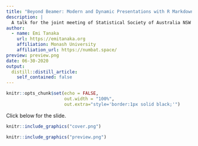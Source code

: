```yaml
---
title: "Beyond Beamer: Modern and Dynamic Presentations with R Markdown"
description: |
  A talk for the joint meeting of Statistical Society of Australia NSW and Canberra Branches hosted with R-Ladies Canberra and R-Ladies Sydney. 
author:
  - name: Emi Tanaka
    url: https://emitanaka.org
    affiliation: Monash University
    affiliation_url: https://numbat.space/
preview: preview.png
date: 06-30-2020
output:
  distill::distill_article:
    self_contained: false
---
```



```r
knitr::opts_chunk$set(echo = FALSE,
                      out.width = "100%",
                      out.extra="style='border:1px solid black;'")
```

Click below for the slide. 

<a href="`r rmarkdown::metadata$url`">
```r
knitr::include_graphics("cover.png")
```
</a>


```r
knitr::include_graphics("preview.png")
```